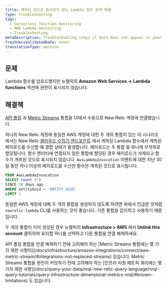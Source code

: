 ```yaml
---
title: 계측된 것으로 표시되지 않는 Lambda 함수 문제 해결
type: troubleshooting
tags:
  - Serverless function monitoring
  - AWS Lambda monitoring
  - Troubleshooting
metaDescription: Troubleshooting steps if data does not appear in your app for AWS Lambda.
freshnessValidatedDate: never
translationType: machine
---
```


## 문제

Lambda 함수를 업로드했지만 뉴렐릭의 <DNT>**Amazon Web Services -&gt; Lambda functions**</DNT> 섹션에 권한이 표시되지 않습니다.

## 해결책

[API 폴링](/docs/infrastructure/amazon-integrations/connect/connect-aws-new-relic-infrastructure-monitoring/) 과 [Metric Streams](/docs/infrastructure/amazon-integrations/connect/aws-metric-stream/) 통합을 UI에서 수동으로 New Relic 계정에 연결했습니다.

하나의 New Relic 계정에 동일한 AWS 계정에 대한 두 개의 통합이 있는 이 시나리오에서는 New Relic [클라우드 수집기 엔드포인트](https://github.com/newrelic/newrelic-lambda-extension/blob/54ccfd44765feb4b3da77ae606323c18d9db7593/telemetry/client.go#L18-L19) 에서 계측된 Lambda 함수에서 계측된 페이로드를 수신할 때 경합 상태가 발생합니다. 페이로드는 두 통합 중 하나에 무작위로 할당됩니다. 함수 엔터티에 연결되지 않은 통합에 할당된 경우 페이로드가 삭제되고 함수가 계측된 것으로 표시되지 않습니다. `AwsLambdaInvocation` 이벤트에 대한 지난 30일 동안 하나 이상의 페이로드를 수신한 함수만 계측된 것으로 표시됩니다.

```sql
FROM AwsLambdaInvocation
SELECT count (*)
SINCE 30 days ago
WHERE entityGuid = 'ENTITY_GUID'
LIMIT 1
```

동일한 AWS 계정에 대해 두 개의 통합을 생성하지 않도록 하려면 위에서 언급한 것처럼 `newrelic-lambda` CLI를 사용하는 것이 좋습니다. 기존 통합을 감지하고 사용하기 때문입니다.

두 개의 통합이 이미 생성된 경우 뉴렐릭의 <DNT>**Infrastructure &gt; AWS**</DNT> 에서 <DNT>**Unlink this account**</DNT> 클릭하여 유지할 하나를 선택하고 다른 통합을 연결 해제하세요.

<Callout variant="tip">
  API 폴링 통합을 연결 해제하기 전에 고려해야 하는 [Metric Streams 통합에는 몇 가지 제한 사항이](/docs/infrastructure/amazon-integrations/connect/aws-metric-stream/#integrations-not-replaced-streams) 있습니다. Metric Streams 통합을 완전히 커밋하기 전에 고려해야 하는 [인프라 차원 메트릭 쿼리에는 몇 가지 제한 사항](/docs/query-your-data/nrql-new-relic-query-language/nrql-query-tutorials/query-infrastructure-dimensional-metrics-nrql/#known-limitations) 도 있습니다.
</Callout>